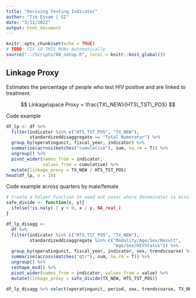 ```yaml
---
title: "Deriving Testing Indicator"
author: "Tim Essam | SI"
date: "3/11/2022"
output: html_document
---
```


```r
knitr::opts_chunk$set(echo = TRUE)
# TODO: FIX SO THIS RUNs Automatically
source("../Scripts/00_setup.R", local = knitr::knit_global())


```

## Linkage Proxy

Estimates the percentage of people who test HIV positive and are linked to treatment.

$$
Linkage\space Proxy = \frac{TX\_NEW}{HTS\_TST\_POS}
$$

Code example

```r
df_lp <- df %>% 
  filter(indicator %in% c("HTS_TST_POS", "TX_NEW"),
         standardizeddisaggregate == "Total Numerator") %>% 
  group_by(operatingunit, fiscal_year, indicator) %>% 
  summarise(across(matches("cumulative"), sum, na.rm = T)) %>% 
  ungroup() %>% 
  pivot_wider(names_from = indicator,
              values_from = cumulative) %>% 
  mutate(linkage_proxy = TX_NEW / HTS_TST_POS)
head(df_lp, n = 10)
```

Code example across quarters by male/female

```r
# Create a helper function to weed out cases where denominator is missing or 0
safe_divide <- function(x, y){
  ifelse(!is.na(y) | y > 0, x / y, NA_real_)
}  

df_lp_disagg <- 
  df %>% 
  filter(indicator %in% c("HTS_TST_POS", "TX_NEW"),
         standardizeddisaggregate %in% c("Modality/Age/Sex/Result",
                                         "Age/Sex/HIVStatus")) %>% 
  group_by(operatingunit, fiscal_year, indicator, sex, trendscoarse) %>% 
  summarise(across(matches("qtr"), sum, na.rm = T)) %>% 
  ungroup() %>% 
  reshape_msd() %>% 
  pivot_wider(names_from = indicator, values_from = value) %>% 
  mutate(linkage_proxy = safe_divide(TX_NEW, HTS_TST_POS))

df_lp_disagg %>% select(operatingunit, period, sex, trendscoarse, TX_NEW, HTS_TST_POS, linkage_proxy) %>% head()
```
